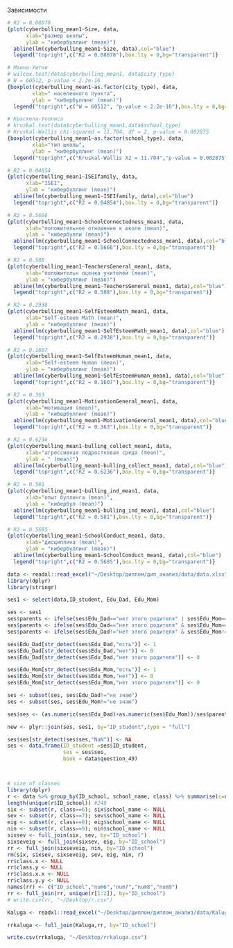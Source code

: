 
Зависимости


```r
# R2 = 0.08078
{plot(cyberbulling_mean1~Size, data,
      xlab="размер школы",
      ylab = "кибербуллинг (mean)")
  abline(lm(cyberbulling_mean1~Size, data),col="blue")
  legend("topright",c("R2 = 0.08078"),box.lty = 0,bg="transparent")}

# Манна-Уитни
# wilcox.test(data$cyberbulling_mean1, data$city_type)
# W = 60512, p-value < 2.2e-16
{boxplot(cyberbulling_mean1~as.factor(city_type), data,
        xlab=" населенного пункта",
        ylab = "кибербуллинг (mean)")
  legend("topright",c("W = 60512", "p-value < 2.2e-16"),box.lty = 0,bg="transparent")}

# Краскела-Уоллиса
# kruskal.test(data$cyberbulling_mean1,data$school_type)
# Kruskal-Wallis chi-squared = 11.704, df = 2, p-value = 0.002875
{boxplot(cyberbulling_mean1~as.factor(school_type), data,
        xlab="тип школы",
        ylab = "кибербуллинг (mean)")
  legend("topright",c("Kruskal-Wallis X2 = 11.704","p-value = 0.002875"),box.lty = 0,bg="transparent")}

# R2 = 0.04854
{plot(cyberbulling_mean1~ISEIfamily, data,
      xlab="ISEI",
      ylab = "кибербуллинг (mean)")
  abline(lm(cyberbulling_mean1~ISEIfamily, data),col="blue")
  legend("topright",c("R2 = 0.04854"),box.lty = 0,bg="transparent")}

# R2 = 0.5666
{plot(cyberbulling_mean1~SchoolConnectedness_mean1, data,
      xlab="положительное отношение к школе (mean)",
      ylab = "кибербулли (mean)")
  abline(lm(cyberbulling_mean1~SchoolConnectedness_mean1, data),col="blue")
  legend("topright",c("R2 = 0.5666"),box.lty = 0,bg="transparent")}

# R2 = 0.508
{plot(cyberbulling_mean1~TeachersGeneral_mean1, data,
      xlab="положительн оценка учителей (mean)",
      ylab = "кибербуллинг (mean)")
  abline(lm(cyberbulling_mean1~TeachersGeneral_mean1, data),col="blue")
  legend("topright",c("R2 = 0.508"),box.lty = 0,bg="transparent")}

# R2 = 0.2938
{plot(cyberbulling_mean1~SelfEsteemMath_mean1, data,
      xlab="Self-esteem Math (mean)",
      ylab = "кибербуллинг (mean)")
  abline(lm(cyberbulling_mean1~SelfEsteemMath_mean1, data),col="blue")
  legend("topright",c("R2 = 0.2938"),box.lty = 0,bg="transparent")}

# R2 = 0.1607
{plot(cyberbulling_mean1~SelfEsteemHuman_mean1, data,
      xlab="Self-esteem Human (mean)",
      ylab = "кибербуллинг (mean)")
  abline(lm(cyberbulling_mean1~SelfEsteemHuman_mean1, data),col="blue")
  legend("topright",c("R2 = 0.1607"),box.lty = 0,bg="transparent")}

# R2 = 0.363
{plot(cyberbulling_mean1~MotivationGeneral_mean1, data,
      xlab="мотивация (mean)",
      ylab = "кибербуллинг (mean)")
  abline(lm(cyberbulling_mean1~MotivationGeneral_mean1, data),col="blue")
  legend("topright",c("R2 = 0.363"),box.lty = 0,bg="transparent")}

# R2 = 0.6236
{plot(cyberbulling_mean1~bulling_collect_mean1, data,
      xlab="агрессивная подростковая среда (mean)",
      ylab = " (mean)")
  abline(lm(cyberbulling_mean1~bulling_collect_mean1, data),col="blue")
  legend("topright",c("R2 = 0.6236"),box.lty = 0,bg="transparent")}

# R2 = 0.581
{plot(cyberbulling_mean1~bulling_ind_mean1, data,
      xlab="опыт буллинга (mean)",
      ylab = "кибербул (mean)")
  abline(lm(cyberbulling_mean1~bulling_ind_mean1, data),col="blue")
  legend("topright",c("R2 = 0.581"),box.lty = 0,bg="transparent")}

# R2 = 0.5685
{plot(cyberbulling_mean1~SchoolConduct_mean1, data,
      xlab="дисциплина (mean)",
      ylab = "кибербуллинг (mean)")
  abline(lm(cyberbulling_mean1~SchoolConduct_mean1, data),col="blue")
  legend("topright",c("R2 = 0.5685"),box.lty = 0,bg="transparent")}

```



```r
data <- readxl::read_excel("~/Desktop/диплом/дип_анализ/data/data.xlsx")
library(dplyr)
library(stringr)

ses1 <- select(data,ID_student, Edu_Dad, Edu_Mom)

ses <- ses1
ses$parents <- ifelse(ses$Edu_Dad=="нет этого родителя" | ses$Edu_Mom=="нет  родителя", 1, NA)
ses$parents <- ifelse(ses$Edu_Dad=="нет этого родителя" & ses$Edu_Mom=="нет этого родителя", 0, ses$parents)
ses$parents <- ifelse(ses$Edu_Dad!="нет этого родителя" & ses$Edu_Mom!=" этого родителя", 2, ses$parents)

ses$Edu_Dad[str_detect(ses$Edu_Dad,"есть")] <- 1
ses$Edu_Dad[str_detect(ses$Edu_Dad,"нет")] <- 0
ses$Edu_Dad[str_detect(ses$Edu_Dad,"нет этого родителя")] <- 0

ses$Edu_Mom[str_detect(ses$Edu_Mom,"есть")] <- 1
ses$Edu_Mom[str_detect(ses$Edu_Mom,"нет")] <- 0
ses$Edu_Mom[str_detect(ses$Edu_Mom,"нет этого родителя")] <- 0

ses <- subset(ses, ses$Edu_Dad!="не знаю")
ses <- subset(ses, ses$Edu_Mom!="не знаю")

ses$ses <- (as.numeric(ses$Edu_Dad)+as.numeric(ses$Edu_Mom))/ses$parents

new <- plyr::join(ses, ses1, by="ID_student",type = "full")

ses$ses[str_detect(ses$ses,"NaN")] <- NA
ses <- data.frame(ID_student =ses$ID_student, 
                  ses = ses$ses,
                  book = data$question_49)



# size of classes
library(dplyr)
r <- data %>% group_by(ID_school, school_name, class) %>% summarise(c=n())
length(unique(r$ID_school)) #248
six <- subset(r, class==6); six$school_name <- NULL
sev <- subset(r, class==7); sev$school_name <- NULL
eig <- subset(r, class==8); eig$school_name <- NULL
nin <- subset(r, class==9); nin$school_name <- NULL
sixsev <- full_join(six, sev, by="ID_school")
sixseveig <- full_join(sixsev, eig, by="ID_school")
rr <- full_join(sixseveig, nin, by="ID_school")
rm(six, sixsev, sixseveig, sev, eig, nin, r)
rr$class.x <- NULL
rr$class.y <- NULL
rr$class.x.x <- NULL
rr$class.y.y <- NULL
names(rr) <- c("ID_school","num6","num7","num8","num9")
rr <- full_join(rr, unique(r[1:2]), by="ID_school")
# write.csv(rr, "~/Desktop/r.csv")

Kaluga <- readxl::read_excel("~/Desktop/диплом/диплом_анализ/data/Kaluga_EGE_OGE.xlsx")

rrkaluga <- full_join(Kaluga,rr, by="ID_school")

write.csv(rrkaluga, "~/Desktop/rrkaluga.csv")
```


